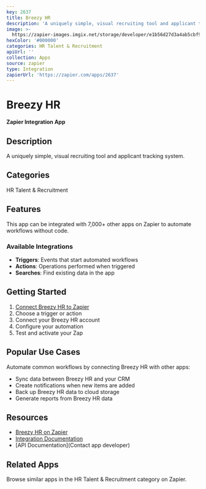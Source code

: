```yaml
---
key: 2637
title: Breezy HR
description: 'A uniquely simple, visual recruiting tool and applicant tracking system.'
image: >-
  https://zapier-images.imgix.net/storage/developer/e1b56d27d3a4ab5cbf907ef8cab0b5a5.png?auto=format%2Ccompress&ixlib=python-3.0.0&q=50
hexColor: '#000000'
categories: HR Talent & Recruitment
apiUrl: ''
collection: Apps
source: zapier
type: Integration
zapierUrl: 'https://zapier.com/apps/2637'
---
```

# Breezy HR

**Zapier Integration App**

## Description

A uniquely simple, visual recruiting tool and applicant tracking system.

## Categories

HR Talent & Recruitment

## Features

This app can be integrated with 7,000+ other apps on Zapier to automate workflows without code.

### Available Integrations

- **Triggers**: Events that start automated workflows
- **Actions**: Operations performed when triggered
- **Searches**: Find existing data in the app

## Getting Started

1. [Connect Breezy HR to Zapier](https://zapier.com/apps/2637)
2. Choose a trigger or action
3. Connect your Breezy HR account
4. Configure your automation
5. Test and activate your Zap

## Popular Use Cases

Automate common workflows by connecting Breezy HR with other apps:

- Sync data between Breezy HR and your CRM
- Create notifications when new items are added
- Back up Breezy HR data to cloud storage
- Generate reports from Breezy HR data

## Resources

- [Breezy HR on Zapier](https://zapier.com/apps/2637)
- [Integration Documentation](https://zapier.com/apps/2637/integrations)
- [API Documentation](Contact app developer)

## Related Apps

Browse similar apps in the HR Talent & Recruitment category on Zapier.
